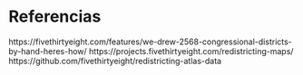 # Referencias
https://fivethirtyeight.com/features/we-drew-2568-congressional-districts-by-hand-heres-how/
https://projects.fivethirtyeight.com/redistricting-maps/
https://github.com/fivethirtyeight/redistricting-atlas-data


